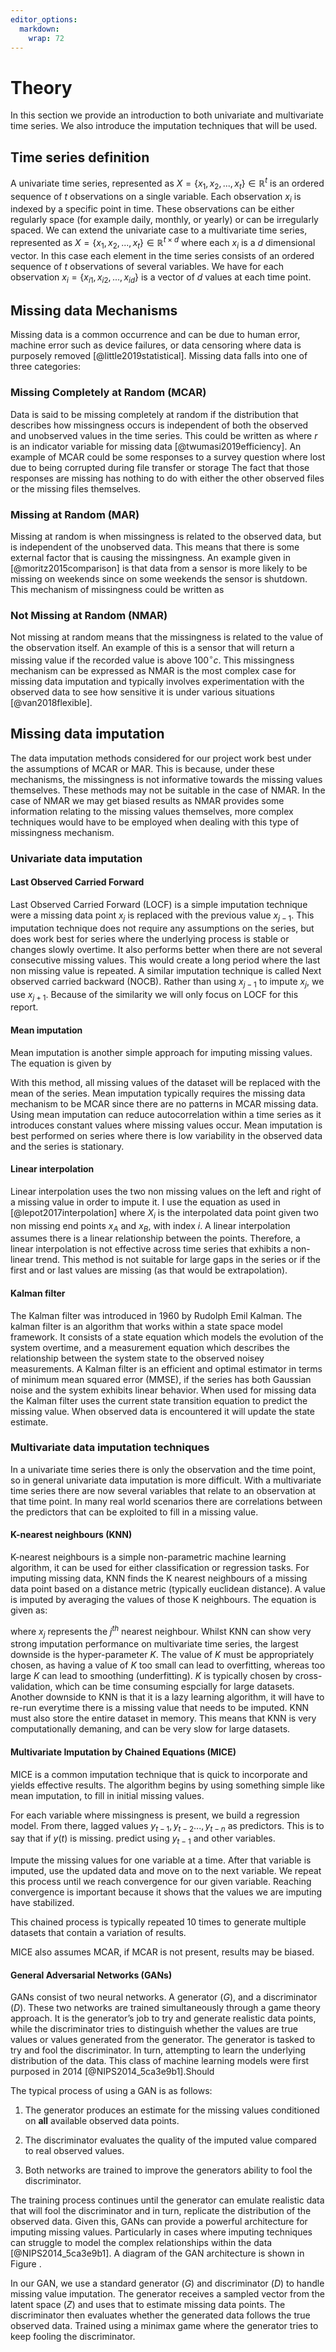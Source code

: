 ```yaml
---
editor_options: 
  markdown: 
    wrap: 72
---
```


# Theory  

In this section we provide an introduction to both univariate and multivariate time series. We also introduce the imputation techniques that will be used.

## Time series definition

A univariate time series, represented as $X = \{x_1, x_2, ..., x_t\} \in \mathbb{R}^t$
is an ordered sequence of $t$ observations on a single variable. Each observation $x_i$ is indexed by a specific point in time. These observations can be either regularly space (for example daily, monthly, or yearly) or can be irregularly spaced.
We can extend the univariate case to a multivariate time series, represented as
$X = \{x_1, x_2, ..., x_t\}\in \mathbb{R}^{t\times d}$ where each $x_i$
is a $d$ dimensional vector. In this case each element in the time series consists of an ordered sequence of $t$ observations of several variables. We have for each observation $x_i = \{x_{i1}, x_{i2}, ..., x_{id}\}$ is a vector of $d$ values at each time point.

## Missing data Mechanisms

Missing data is a common occurrence and can be due to human error, machine error such as device failures, or data censoring where data is purposely removed [@little2019statistical]. Missing data falls into
one of three categories:

### Missing Completely at Random (MCAR)

Data is said to be missing completely at random if the distribution that
describes how missingness occurs is independent of both the observed and
unobserved values in the time series. This could be written as \begin{equation}
P(r|X_{observed},X_{missing}) = P(r)
\end{equation}
where $r$ is an indicator variable for missing data [@twumasi2019efficiency].
An example of MCAR could be some responses to a survey question where lost due to being corrupted during file transfer or storage The fact that those responses are missing has nothing to do with either the other observed files or the missing files themselves.

### Missing at Random (MAR)

Missing at random is when missingness is related to the observed data,
but is independent of the unobserved data. This means that there is some
external factor that is causing the missingness. An example given in
[@moritz2015comparison] is that data from a sensor is more likely to be
missing on weekends since on some weekends the sensor is shutdown. This mechanism of missingness could be written as \begin{equation}
P(r|X_{observed},X_{missing}) = P(r|X_{observed}).
\end{equation}

### Not Missing at Random (NMAR)

Not missing at random means that the missingness is related to the value
of the observation itself. An example of this is a sensor that will
return a missing value if the recorded value is above 100$^\circ c$.
This missingness mechanism can be expressed as \begin{equation}
P(r|X_{observed},X_{missing}) = P(r|X_{missing}).
\end{equation}
NMAR is the most complex case for missing data imputation and typically involves experimentation with the observed data to see how sensitive it is under various situations [@van2018flexible].  

## Missing data imputation

The data imputation methods considered for our project work best under the assumptions of MCAR or MAR. This is because, under these mechanisms, the missingness is not informative towards the missing values themselves. These methods may not be suitable in the case of NMAR. In the case of NMAR we may get biased results as NMAR provides some information relating to the missing values themselves, more complex techniques would have to be employed when dealing with this type of missingness mechanism.


### Univariate data imputation \label{Section:univariateimputation}


#### Last Observed Carried Forward
Last Observed Carried Forward (LOCF) is a simple imputation technique were a missing data point $x_j$ is replaced with the previous value $x_{j-1}$. This imputation technique does not require any assumptions on the series, but does work best for series where the underlying process is stable or changes slowly overtime. It also performs better when there are not several consecutive missing values. This would create a long period where the last non missing value is repeated. A similar imputation technique is called Next observed carried backward (NOCB). Rather than using $x_{j-1}$ to impute $x_j$, we use $x_{j+1}$. Because of the similarity we will only focus on LOCF for this report.



#### Mean imputation
Mean imputation is another simple approach for imputing missing values. The equation is given by \begin{equation}
\overline{x} = \sum_{i=1}^k \frac{x_i}{k}.
\end{equation}

With this method, all missing values of the dataset will be replaced with the mean of the series. Mean imputation typically requires the missing data mechanism to be MCAR since there are no patterns in MCAR missing data. Using mean imputation can reduce autocorrelation within a time series as it introduces constant values where missing values occur. Mean imputation is best performed on series where there is low variability in the observed data and the series is stationary. 

#### Linear interpolation

Linear interpolation uses the two non missing values on the left and right of a missing value in order to impute it. I use the equation as used in [@lepot2017interpolation]
\begin{equation}\label{eqn:Split_interp}
X_i = \frac{x_A - x_B}{a-b}(i-b) + x_B
\end{equation}
where $X_i$ is the interpolated data point given two non missing end points $x_A$ and $x_B$, with index $i$. A linear interpolation assumes there is a linear relationship between the points. Therefore, a linear interpolation is not effective across time series that exhibits a non-linear trend. This method is not suitable for large gaps in the series or if the first and or last values are missing (as that would be extrapolation).

#### Kalman filter  

The Kalman filter was introduced in 1960 by Rudolph Emil Kalman. The kalman filter is an algorithm that works within a state space model framework. It consists of a state equation which models the evolution of the system overtime, and a measurement equation which describes the relationship between the system state to the observed noisey measurements. A Kalman filter is an efficient and optimal estimator in terms of minimum mean squared error (MMSE), if the series has both Gaussian noise and the system exhibits linear behavior.
When used for missing data the Kalman filter uses the current state transition equation to predict the missing value. When observed data is encountered it will update the state estimate.


### Multivariate data imputation techniques

In a univariate time series there is only the observation and the time point, so in general univariate data imputation is more difficult. With a multivariate time series there are now several variables that relate to an observation at that time point. In many real world scenarios there are correlations between the predictors that can be exploited to fill in a missing value.

#### K-nearest neighbours (KNN)

K-nearest neighbours is a simple non-parametric machine learning
algorithm, it can be used for either classification or regression tasks. For imputing missing data, KNN finds the K nearest neighbours of a missing data point based on a distance metric (typically euclidean distance). A value is imputed by averaging the values of those K neighbours. The equation is given as:

\begin{equation}
\frac{1}{K}\sum_{j=1}^K x_j
\end{equation}

where $x_j$ represents the $j^{th}$ nearest neighbour. Whilst KNN can show very strong imputation performance on multivariate time series, the largest downside is the hyper-parameter $K$. The value of $K$ must be appropriately chosen, as having a value of $K$ too small can lead to overfitting, whereas too large $K$ can lead to smoothing (underfitting). $K$ is typically chosen by cross-validation, which can be time consuming espcially for large datasets. Another downside to KNN is that it is a lazy learning algorithm, it will have to re-run everytime there is a missing value that needs to be imputed. KNN must also store the entire dataset in memory. This means that KNN is very computationally demaning, and can be very slow for large datasets.

#### Multivariate Imputation by Chained Equations (MICE)

MICE is a common imputation technique that is quick to incorporate and
yields effective results. The algorithm begins by using something simple
like mean imputation, to fill in initial missing values.

For each variable where missingness is present, we build a regression
model. From there, lagged values ${y_{t-1}, y_{t-2}...,y_{t-n}}$ as
predictors. This is to say that if ${y(t)}$ is missing. predict using
$y_{t-1}$ and other variables.

Impute the missing values for one variable at a time. After that
variable is imputed, use the updated data and move on to the next
variable. We repeat this process until we reach convergence for our
given variable. Reaching convergence is important because it shows that the values we are imputing have stabilized. 

This chained process is typically repeated 10 times to generate
multiple datasets that contain a variation of results.

MICE also assumes MCAR, if MCAR is not present, results may be biased. 


#### General Adversarial Networks (GANs)

GANs consist of two neural networks. A generator $(G)$, and a
discriminator $(D)$. These two networks are trained simultaneously
through a game theory approach. It is the generator's job to try and
generate realistic data points, while the discriminator tries to
distinguish whether the values are true values or values generated from
the generator. The generator is tasked to try and fool the
discriminator. In turn, attempting to learn the underlying distribution
of the data. This class of machine learning models were first purposed
in 2014 [@NIPS2014_5ca3e9b1].Should

The typical process of using a GAN is as follows:

1)  The generator produces an estimate for the missing values
    conditioned on **all** available observed data points.

2)  The discriminator evaluates the quality of the imputed value
    compared to real observed values.

3)  Both networks are trained to improve the generators ability to fool
    the discriminator.

The training process continues until the generator can emulate realistic
data that will fool the discriminator and in turn, replicate the
distribution of the observed data. Given this, GANs can provide a
powerful architecture for imputing missing values. Particularly in cases
where imputing techniques can struggle to model the complex
relationships within the data [@NIPS2014_5ca3e9b1]. A diagram of the GAN architecture is shown in Figure \ref{fig:GAN_str}.

In our GAN, we use a standard generator $(G)$ and discriminator $(D)$ to
handle missing value imputation. The generator receives a sampled vector
from the latent space $(Z)$ and uses that to estimate missing data
points. The discriminator then evaluates whether the generated data
follows the true observed data. Trained using a minimax game where the
generator tries to keep fooling the discriminator.









